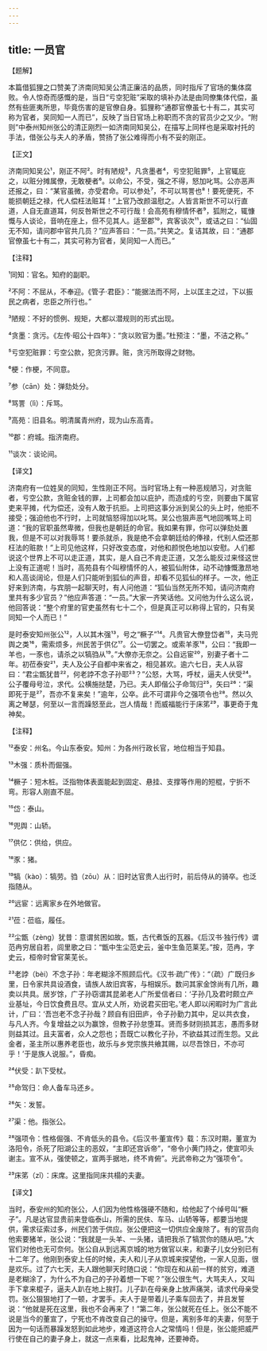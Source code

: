 ```yaml
---
---
---
```

title: 一员官
---




【题解】


本篇借狐狸之口赞美了济南同知吴公清正廉洁的品质，同时指斥了官场的集体腐败。令人惊奇而感慨的是，当日“亏空犯赃”采取的填补办法是由同僚集体代偿，虽然有些匪夷所思，毕竟伤害的是官僚自身。狐狸称“通郡官僚虽七十有二，其实可称为官者，吴同知一人而已”，反映了当日官场上称职而不贪的官员少之又少。“附则”中泰州知州张公的清正刚烈一如济南同知吴公，在描写上同样也是采取衬托的手法，借张公与夫人的矛盾，赞扬了张公难得而小有不妥的刚正。

【正文】

济南同知吴公¹，刚正不阿²。时有陋规³，凡贪墨者⁴，亏空犯赃罪⁵，上官辄庇之，以赃分摊属僚，无敢梗者⁶。以命公，不受，强之不得，怒加叱骂。公亦恶声还报之，曰：“某官虽微，亦受君命。可以参处⁷，不可以骂詈也⁸！要死便死，不能损朝廷之禄，代人偿枉法赃耳！”上官乃改颜温慰之。人皆言斯世不可以行直道，人自无直道耳，何反咎斯世之不可行哉！会高苑有穆情怀者⁹，狐附之，辄慷慨与人谈论，音响在座上，但不见其人。适至郡¹⁰，宾客谈次¹¹，或诘之曰：“仙固无不知，请问郡中官共几员？”应声答曰：“一员。”共笑之。复诘其故，曰：“通郡官僚虽七十有二，其实可称为官者，吴同知一人而已。”





【注释】


¹同知：官名。知府的副职。

²不阿：不屈从，不奉迎。《管子·君臣》：“能据法而不阿，上以匡主之过，下以振民之病者，忠臣之所行也。”

³陋规：不好的惯例、规矩，大都以潜规则的形式出现。

⁴贪墨：贪污。《左传·昭公十四年》：“贪以败官为墨。”杜预注：“墨，不洁之称。”

⁵亏空犯赃罪：亏空公款，犯贪污罪。赃，贪污所取得之财物。

⁶梗：作梗，不同意。

⁷参（cān）处：弹劾处分。

⁸骂詈（lì）：斥骂。

⁹高苑：旧县名。明清属青州府，现为山东高青。

¹⁰郡：府城。指济南府。

¹¹谈次：谈论间。





【译文】


济南府有一位姓吴的同知，生性刚正不阿。当时官场上有一种恶规陋习，对贪赃者，亏空公款，贪赃金钱的罪，上司都会加以庇护，而造成的亏空，则要由下属官吏来平摊，代为偿还，没有人敢于抗拒。上司把这事分派到吴公的头上时，他拒不接受；强迫他也不行时，上司就恼怒得加以叱骂。吴公也狠声恶气地回嘴骂上司道：“我的官职虽然卑微，但我也是朝廷的命官。我如果有罪，你可以弹劾处置我，但是不可以对我辱骂！要杀就杀，我是绝不会拿朝廷给的俸禄，代别人偿还那枉法的赃款！”上司见他这样，只好改变态度，对他和颜悦色地加以安慰。人们都说这个世界上不可以走正道，其实，是人自己不肯走正道，又怎么能反过来怪这世上没有正道呢！当时，高苑县有个叫穆情怀的人，被狐仙附体，动不动慷慨激昂地和人高谈阔论，但是人们只能听到狐仙的声音，却看不见狐仙的样子。一次，他正好来到济南，与宾朋一起聊天时，有人问他道：“狐仙当然无所不知，请问济南府里共有多少官员？”他应声答道：“一员。”大家一齐笑话他。又问他为什么这么说，他回答说：“整个府里的官吏虽然有七十二个，但是真正可以称得上官的，只有吴同知一个人而已！”

是时泰安知州张公¹²，人以其木强¹³，号之“橛子”¹⁴。凡贵官大僚登岱者¹⁵，夫马兜舆之类¹⁶，需索烦多，州民苦于供亿¹⁷。公一切罢之。或索羊豕¹⁸，公曰：“我即一羊也，一豕也，请杀之以犒驺从¹⁹。”大僚亦无奈之。公自远宦²⁰，别妻子者十二年。初莅泰安²¹，夫人及公子自都中来省之，相见甚欢。逾六七日，夫人从容曰：“君尘甑犹昔²²，何老誖不念子孙耶²³？”公怒，大骂，呼杖，逼夫人伏受²⁴。公子覆母号泣，求代。公横施挞楚，乃已。夫人即偕公子命驾归²⁵，矢曰²⁶：“渠即死于是²⁷，吾亦不复来矣！”逾年，公卒。此不可谓非今之强项令也²⁸。然以久离之琴瑟，何至以一言而躁怒至此，岂人情哉！而威福能行于床笫²⁹，事更奇于鬼神矣。





【注释】


¹²泰安：州名。今山东泰安。知州：为各州行政长官，地位相当于知县。

¹³木强：质朴而倔强。

¹⁴橛子：短木桩。泛指物体表面能起到固定、悬挂、支撑等作用的短棍，宁折不弯。形容人刚直不屈。

¹⁵岱：泰山。

¹⁶兜舆：山轿。

¹⁷供亿：供给，供应。

¹⁸豕：猪。

¹⁹犒（kào）：犒劳。驺（zōu）从：旧时达官贵人出行时，前后侍从的骑卒。也泛指随从。

²⁰远宦：远离家乡在外地做官。

²¹莅：莅临，履任。

²²尘甑（zèng）犹昔：意谓贫困如故。甑，古代煮饭的瓦器。《后汉书·独行传》谓范冉穷居自若，闾里歌之曰：“甑中生尘范史云，釜中生鱼范莱芜。”按，范冉，字史云，桓帝时曾官莱芜长。

²³老誖（bèi）不念子孙：年老糊涂不照顾后代。《汉书·疏广传》：“（疏）广既归乡里，日令家共具设酒食，请族人故旧宾客，与相娱乐。数问其家金馀尚有几所，趣卖以共具。居岁馀，广子孙窃谓其昆弟老人广所爱信者曰：‘子孙几及君时颇立产业基址，今日饮食费且尽。宜从丈人所，劝说君买田宅。’老人即以闲暇时为广言此计，广曰：‘吾岂老不念子孙哉？顾自有旧田庐，令子孙勤力其中，足以共衣食，与凡人齐。今复增益之以为赢馀，但教子孙怠堕耳。贤而多财则损其志，愚而多财则益其过。且夫富者，众人之怨也；吾既亡以教化子孙，不欲益其过而生怨。又此金者，圣主所以惠养老臣也，故乐与乡党宗族共飨其赐，以尽吾馀日，不亦可乎！’于是族人说服。”，昏痴。

²⁴伏受：趴下受杖。

²⁵命驾归：命人备车马还乡。

²⁶矢：发誓。

²⁷渠：他。指张公。

²⁸强项令：性格倔强、不肯低头的县令。《后汉书·董宣传》载：东汉时期，董宣为洛阳令，杀死了阳湖公主的恶奴，“主即还宫诉帝”，“帝令小黄门持之，使宣叩头谢主。宣不从，强使顿之，宣两手据地，终不肯俯”。光武帝称之为“强项令”。

²⁹床笫（zǐ）：床席。这里指同床共榻的夫妻。





【译文】


当时，泰安州的知府张公，人们因为他性格强硬不随和，给他起了个绰号叫“橛子”。凡是达官显贵前来登临泰山，所需的民伕、车马、山轿等等，都要当地提供，需求征索过多，州民们苦于供应。张公便把这一切供应全废除了。有的官员向他索要猪羊，张公说：“我就是一头羊、一头猪，请把我杀了犒赏你的随从吧。”大官们对他也无可奈何。张公自从到远离京城的地方做官以来，和妻子儿女分别已有十二年了。他刚到泰安上任的时候，夫人和儿子从京城来探望他，一家人见面，很是欢乐。过了六七天，夫人跟他聊天时随口说：“你现在和从前一样的贫穷，难道是老糊涂了，为什么不为自己的子孙着想一下呢？”张公很生气，大骂夫人，又叫手下拿来棍子，逼夫人趴在地上挨打。儿子趴在母亲身上放声痛哭，请求代母亲受罚。张公狠狠地打了一顿，才罢手。夫人于是带着儿子乘车回去了，并且发誓说：“他就是死在这里，我也不会再来了！”第二年，张公就死在任上。张公不能不说是当今的董宣了，宁死也不肯改变自己的操守。但是，离别多年的夫妻，何至于因为一句话而暴躁发怒到如此地步，难道这符合人之常情吗！但是，张公能把威严行使在自己的妻子身上，就这一点来看，比起鬼神，还要神奇。